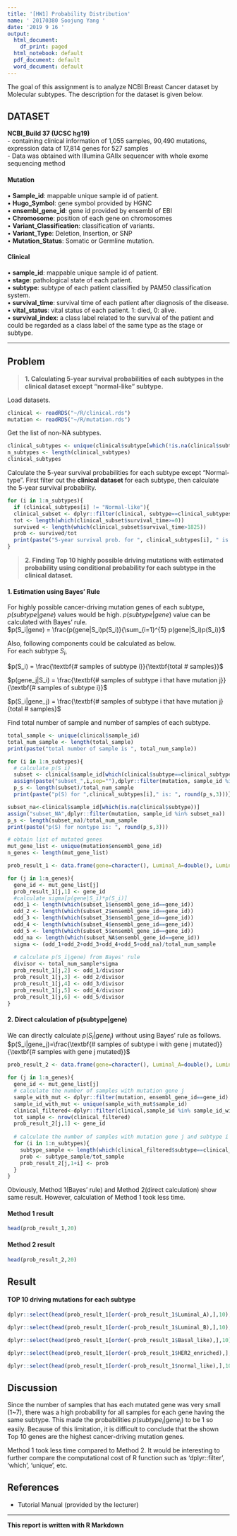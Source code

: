 ```yaml
---
title: '[HW1] Probability Distribution'
name: ' 20170380 Soojung Yang '
date: '2019 9 16 '
output:
  html_document:
    df_print: paged
  html_notebook: default
  pdf_document: default
  word_document: default
---
```


The goal of this assignment is to analyze NCBI Breast Cancer dataset by Molecular subtypes. The description for the dataset is given below.   

## DATASET  
**NCBI_Build 37 (UCSC hg19)**   
- containing clinical information of 1,055 samples, 90,490 mutations, expression data of 17,814 genes for 527 samples  
- Data was obtained with Illumina GAIIx sequencer with whole exome sequencing method

#### Mutation  
• **Sample_id**: mappable unique sample id of patient.  
• **Hugo_Symbol**: gene symbol provided by HGNC  
• **ensembl_gene_id**: gene id provided by ensembl of EBI  
• **Chromosome**: position of each gene on chromosomes  
• **Variant_Classification**: classification of variants.  
• **Variant_Type**: Deletion, Insertion, or SNP  
• **Mutation_Status**: Somatic or Germline mutation.  

#### Clinical
• **sample_id**: mappable unique sample id of patient.  
• **stage**: pathological state of each patient.   
• **subtype**: subtype of each patient classified by PAM50 classification system.  
• **survival_time**: survival time of each patient after diagnosis of the disease.  
• **vital_status**: vital status of each patient. 1: died, 0: alive.   
• **survival_index**: a class label related to the survival of the patient and could be regarded as a class label of the same type as the stage or subtype.  

***
## Problem
> **1. Calculating 5-year survival probabilities of each subtypes in the clinical dataset except “normal-like” subtype.**

Load datasets.  
```r
clinical <- readRDS("~/R/clinical.rds")
mutation <- readRDS("~/R/mutation.rds")
```

Get the list of non-NA subtypes.
```r
clinical_subtypes <- unique(clinical$subtype[which(!is.na(clinical$subtype))])
n_subtypes <- length(clinical_subtypes)
clinical_subtypes
```

Calculate the 5-year survival probabilities for each subtype except "Normal-type". First filter out the **clinical dataset** for each subtype, then calculate the 5-year survival probability. 
```r
for (i in 1:n_subtypes){
  if (clinical_subtypes[i] != "Normal-like"){
  clinical_subset <- dplyr::filter(clinical, subtype==clinical_subtypes[i])
  tot <- length(which(clinical_subset$survival_time>=0))
  survived <- length(which(clinical_subset$survival_time>1825))
  prob <- survived/tot
  print(paste("5-year survival prob. for ", clinical_subtypes[i], " is: ", round(prob,3)))}
}
```

> **2. Finding Top 10 highly possible driving mutations with estimated probability using conditional probability for each subtype in the clinical dataset.**

#### 1. Estimation using Bayes' Rule

For highly possible cancer-driving mutation genes of each subtype, $p(subtype|gene)$ values would be high. $p(subtype|gene)$ value can be calculated with Bayes' rule.  
$p(S_i|gene) = \frac{p(gene|S_i)p(S_i)}{\sum_{i=1}^{5} p(gene|S_i)p(S_i)}$  
  

Also, following components could be calculated as below.  
For each subtype $S_i$,  
  
$p(S_i) = \frac{\textbf{# samples of subtype i}}{\textbf{total # samples}}$  
  
$p(gene_j|S_i) = \frac{\textbf{# samples of subtype i that have mutation j}}{\textbf{# samples of subtype i}}$  
  
$p(S_i|gene_j) = \frac{\textbf{# samples of subtype i that have mutation j}{total # samples}$

Find total number of sample and number of samples of each subtype.  
```r
total_sample <- unique(clinical$sample_id)
total_num_sample <- length(total_sample)
print(paste("total number of sample is ", total_num_sample))

for (i in 1:n_subtypes){
  # calculate p(S_i)
  subset <- clinical$sample_id[which(clinical$subtype==clinical_subtypes[i])]
  assign(paste("subset_",i,sep=""),dplyr::filter(mutation, sample_id %in% subset))
  p_s <- length(subset)/total_num_sample
  print(paste("p(S) for ",clinical_subtypes[i]," is: ", round(p_s,3)))}

subset_na<-clinical$sample_id[which(is.na(clinical$subtype))]
assign("subset_NA",dplyr::filter(mutation, sample_id %in% subset_na))
p_s <- length(subset_na)/total_num_sample
print(paste("p(S) for nontype is: ", round(p_s,3)))

```

 
 
```r
# obtain list of mutated genes
mut_gene_list <- unique(mutation$ensembl_gene_id)
n_genes <- length(mut_gene_list)

prob_result_1 <- data.frame(gene=character(), Luminal_A=double(), Luminal_B=double(), Basal_like=double(), HER2_enriched=double(), normal_like=double(), stringsAsFactors = FALSE)

for (j in 1:n_genes){
  gene_id <- mut_gene_list[j]
  prob_result_1[j,1] <- gene_id
  #calculate sigma[p(gene|S_i)*p(S_i)]
  odd_1 <- length(which(subset_1$ensembl_gene_id==gene_id))
  odd_2 <- length(which(subset_2$ensembl_gene_id==gene_id))
  odd_3 <- length(which(subset_3$ensembl_gene_id==gene_id))
  odd_4 <- length(which(subset_4$ensembl_gene_id==gene_id))
  odd_5 <- length(which(subset_5$ensembl_gene_id==gene_id))
  odd_na <- length(which(subset_NA$ensembl_gene_id==gene_id))
  sigma <- (odd_1+odd_2+odd_3+odd_4+odd_5+odd_na)/total_num_sample
  
  # calculate p(S_i|gene) from Bayes' rule
  divisor <- total_num_sample*sigma
  prob_result_1[j,2] <- odd_1/divisor
  prob_result_1[j,3] <- odd_2/divisor
  prob_result_1[j,4] <- odd_3/divisor
  prob_result_1[j,5] <- odd_4/divisor
  prob_result_1[j,6] <- odd_5/divisor
}
```


#### 2. Direct calculation of p(subtype|gene)  
We can directly calculate $p(S_i|gene_j)$ without using Bayes' rule as follows.  
$p(S_i|gene_j)=\frac{\textbf{# samples of subtype i with gene j mutated}}{\textbf{# samples with gene j mutated}}$

```r
prob_result_2 <- data.frame(gene=character(), Luminal_A=double(), Luminal_B=double(), Basal_like=double(), HER2_enriched=double(), normal_like=double(), stringsAsFactors = FALSE)

for (j in 1:n_genes){
  gene_id <- mut_gene_list[j]
  # calculate the number of samples with mutation gene j
  sample_with_mut <- dplyr::filter(mutation, ensembl_gene_id==gene_id)
  sample_id_with_mut <- unique(sample_with_mut$sample_id)
  clinical_filtered<-dplyr::filter(clinical,sample_id %in% sample_id_with_mut)
  tot_sample <- nrow(clinical_filtered)
  prob_result_2[j,1] <- gene_id
  
  # calculate the number of samples with mutation gene j and subtype i 
  for (i in 1:n_subtypes){
    subtype_sample <- length(which(clinical_filtered$subtype==clinical_subtypes[i]))
    prob <- subtype_sample/tot_sample
    prob_result_2[j,1+i] <- prob
  }
}

```

Obviously, Method 1(Bayes' rule) and Method 2(direct calculation) show same result. However, calculation of Method 1 took less time. 

#### Method 1 result  
```r
head(prob_result_1,20)
```

#### Method 2 result  
```r
head(prob_result_2,20)
```

## Result 

#### TOP 10 driving mutations for each subtype  
```r
dplyr::select(head(prob_result_1[order(-prob_result_1$Luminal_A),],10),gene,Luminal_A)
```
```r
dplyr::select(head(prob_result_1[order(-prob_result_1$Luminal_B),],10),gene,Luminal_B)
```
```r
dplyr::select(head(prob_result_1[order(-prob_result_1$Basal_like),],10),gene,Basal_like)
```
```r
dplyr::select(head(prob_result_1[order(-prob_result_1$HER2_enriched),],10),gene,HER2_enriched)
```
```r
dplyr::select(head(prob_result_1[order(-prob_result_1$normal_like),],10),gene,normal_like)
```


## Discussion  

Since the number of samples that has each mutated gene was very small (1~7), there was a high probability for all samples for each gene having the same subtype. This made the probabilities $p(subtype_i|gene_j)$ to be 1 so easily.
Because of this limitation, it is difficult to conclude that the shown Top 10 genes are the highest cancer-driving mutation genes.  
  
Method 1 took less time compared to Method 2. It would be interesting to further compare the computational cost of R function such as 'dplyr::filter', 'which', 'unique', etc.

## References  
* Tutorial Manual (provided by the lecturer)  

***
**This report is written with R Markdown** 
